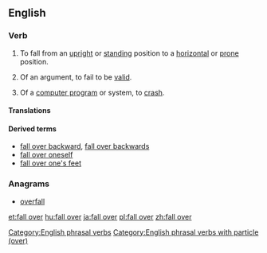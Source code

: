 ==English==

===Verb===
{{en-verb|head=[[fall]] [[over]]|falls over|falling over|fell over|fallen over}}

# {{context|intransitive|idiomatic|lang=en}} To fall from an [[upright]] or [[standing]] position to a [[horizontal]] or [[prone]] position.
# {{context|intransitive|idiomatic|lang=en}} Of an argument, to fail to be [[valid]].
# {{context|intransitive|idiomatic|informal|computing|lang=en}} Of a [[computer program]] or system, to [[crash]].

====Translations====
{{trans-top|fall from an upright position to a horizontal position}}
{{trans-mid}}
{{trans-bottom}}

====Derived terms====
* [[fall over backward]], [[fall over backwards]]
* [[fall over oneself]]
* [[fall over one's feet]]

===Anagrams===
* [[overfall#English|overfall]]

[[Category:English phrasal verbs]]
[[Category:English phrasal verbs with particle (over)]]

[[et:fall over]]
[[hu:fall over]]
[[ja:fall over]]
[[pl:fall over]]
[[zh:fall over]]